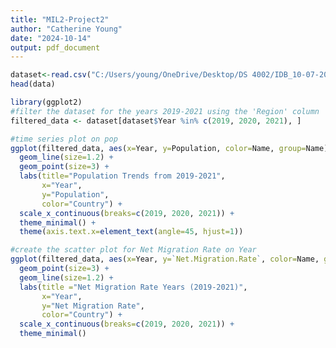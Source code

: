 ---
title: "MIL2-Project2"
author: "Catherine Young"
date: "2024-10-14"
output: pdf_document
---


```{r}
dataset<-read.csv("C:/Users/young/OneDrive/Desktop/DS 4002/IDB_10-07-2024 (1).csv")
head(data)
```


```{r}
library(ggplot2)
#filter the dataset for the years 2019-2021 using the 'Region' column
filtered_data <- dataset[dataset$Year %in% c(2019, 2020, 2021), ]

#time series plot on pop 
ggplot(filtered_data, aes(x=Year, y=Population, color=Name, group=Name)) +
  geom_line(size=1.2) +
  geom_point(size=3) +
  labs(title="Population Trends from 2019-2021",
       x="Year",
       y="Population",
       color="Country") +
  scale_x_continuous(breaks=c(2019, 2020, 2021)) +
  theme_minimal() +
  theme(axis.text.x=element_text(angle=45, hjust=1))
```

```{r}
#create the scatter plot for Net Migration Rate on Year
ggplot(filtered_data, aes(x=Year, y=`Net.Migration.Rate`, color=Name, group=Name)) +
  geom_point(size=3) +
  geom_line(size=1.2) +
  labs(title ="Net Migration Rate Years (2019-2021)",
       x="Year",
       y="Net Migration Rate",
       color="Country") +
  scale_x_continuous(breaks=c(2019, 2020, 2021)) +
  theme_minimal()
```









